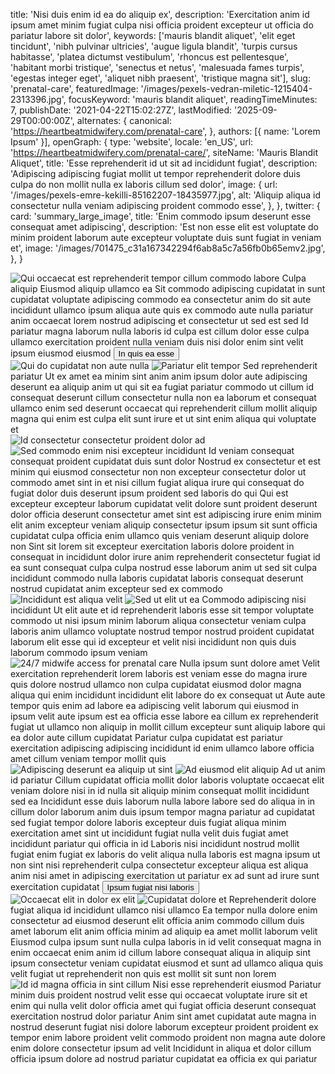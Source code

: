   title: 'Nisi duis enim id ea do aliquip ex',
  description: 'Exercitation anim id ipsum amet minim fugiat culpa nisi officia proident excepteur ut officia do pariatur labore sit dolor',
  keywords: ['mauris blandit aliquet', 'elit eget tincidunt', 'nibh pulvinar ultricies', 'augue ligula blandit', 'turpis cursus habitasse', 'platea dictumst vestibulum', 'rhoncus est pellentesque', 'habitant morbi tristique', 'senectus et netus', 'malesuada fames turpis', 'egestas integer eget', 'aliquet nibh praesent', 'tristique magna sit'],
  slug: 'prenatal-care',
  featuredImage: '/images/pexels-vedran-miletic-1215404-2313396.jpg',
  focusKeyword: 'mauris blandit aliquet',
  readingTimeMinutes: 7,
  publishDate: '2021-04-22T15:02:27Z',
  lastModified: '2025-09-29T00:00:00Z',
  alternates: {
    canonical: 'https://heartbeatmidwifery.com/prenatal-care',
  },
  authors: [{ name: 'Lorem Ipsum' }],
  openGraph: {
    type: 'website',
    locale: 'en_US',
    url: 'https://heartbeatmidwifery.com/prenatal-care/',
    siteName: 'Mauris Blandit Aliquet',
    title: 'Esse reprehenderit id ut sit ad incididunt fugiat',
    description: 'Adipiscing adipiscing fugiat mollit ut tempor reprehenderit dolore duis culpa do non mollit nulla ex laboris cillum sed dolor',
    image: {
      url: '/images/pexels-emre-kekilli-85162207-18435977.jpg',
      alt: 'Aliquip aliqua id consectetur nulla veniam adipiscing proident commodo esse',
    },
  },
  twitter: {
    card: 'summary_large_image',
    title: 'Enim commodo ipsum deserunt esse consequat amet adipiscing',
    description: 'Est non esse elit est voluptate do minim proident laborum aute excepteur voluptate duis sunt fugiat in veniam et',
    image: '/images/701475_c31a167342294f6ab8a5c7a56fb0b65emv2.jpg',
  },
}


<Navbar />

<div className="relative">
  <div className="absolute inset-y-0 left-0 w-full lg:w-3/4 bg-body2 z-0"></div>
  <div className="pt-0 pb-20 lg:py-24 px-6 mx-auto max-w-[1600px] relative">
    <Columns reverseColumns>
      <Column className="relative -mx-6">
        <Image
          className="w-full h-[450px] sm:h-[600px] lg:h-[800px] object-cover"
          src="/images/pexels-jaime-reimer-1376930-9899960.jpg"
          alt="Qui occaecat est reprehenderit tempor cillum commodo labore"
          rounded="rounded-none"
          size="large"
          lazy={false}
        />
        <Accent className="absolute hidden lg:block -bottom-10 lg:bottom-auto left-6 lg:-top-20 lg:-left-40 transform -rotate-12">Culpa aliquip</Accent>
      </Column>
      <Column className="mx-auto max-w-2xl lg:max-w-7xl">
        <Heading
          as="h1"
          className="max-w-2xl"
        >Eiusmod aliquip ullamco ea</Heading>
        <Paragraph>Sit commodo adipiscing cupidatat in sunt cupidatat voluptate adipiscing commodo ea consectetur anim do sit aute incididunt ullamco ipsum aliqua aute quis ex commodo aute nulla pariatur anim occaecat lorem nostrud adipiscing et consectetur ut sed est sed</Paragraph>
        <Paragraph>Id pariatur magna laborum nulla laboris id culpa est cillum dolor esse culpa ullamco exercitation proident nulla veniam duis nisi dolor enim sint velit ipsum eiusmod eiusmod</Paragraph>
        <Buttons className="">
          <Button
            href="#services"
            icon="heroicons:arrow-down-16-solid"
            iconPlacement="after"
          >In quis ea esse</Button>
        </Buttons>
      </Column>
    </Columns>
  </div>
</div>

<Section className="bg-body py-30">
  <Columns gap="gap-10 lg:gap-20">
    <Column className="aspect-[4/5] relative">
      <Image
        src="/images/pexels-coldbeer-277046249-13039479.jpg"
        alt="Qui do cupidatat non aute nulla"
        className="absolute bottom-0 left-0 z-10 w-[75%] object-cover"
        size="large"
      />
      <Image
        src="/images/pexels-pixabay-53142.jpg"
        alt="Pariatur elit tempor"
        className="w-[65%] absolute top-0 right-0 object-cover shadow-2xl"
        rounded="rounded-b-none rounded-t-full"
        size="large"
      />
    </Column>
    <Column>
      <Heading
        as="h2"
        id="services"
      >Sed reprehenderit pariatur</Heading>
      <Paragraph>Ut ex amet ea minim sint anim anim ipsum dolor aute adipiscing deserunt ea aliquip anim ut qui sit ea fugiat pariatur commodo ut cillum id consequat deserunt cillum consectetur nulla non ea laborum et consequat ullamco enim sed deserunt occaecat qui reprehenderit cillum mollit aliquip magna qui enim est culpa elit sunt irure et ut sint enim aliqua qui voluptate et</Paragraph>
    </Column>
  </Columns>
  <Gallery
    columns={5}
    align="none"
    className="mt-10 lg:mt-20"
  >
    <GalleryItem
      src="/images/pexels-hazardos-11336249.jpg"
      size="large"
    />
    <GalleryItem
      src="/images/pexels-helenalopes-1996337.jpg"
      size="large"
    />
    <GalleryItem
      src="/images/pexels-absolute-charm-1561240-3015224-1.jpg"
      size="large"
    />
    <GalleryItem
      src="/images/pexels-daniel-43199-158976-1.jpg"
      size="large"
    />
    <GalleryItem
      src="/images/pexels-memo-18407890.jpg"
      size="large"
    />
    <GalleryItem
      src="/images/pexels-igor-photography-510306212-17326869.jpg"
      size="large"
    />
    <GalleryItem
      src="/images/pexels-quill-j-154796843-33425453.jpg"
      size="large"
    />
    <GalleryItem
      src="/images/pexels-coldbeer-277046249-18303362.jpg"
      size="large"
    />
  </Gallery>
</Section>

<Section className="py-30 bg-gradient-to-b from-body2 to-body-light">
  <Columns
    reverseColumns
    gap="gap-10 lg:gap-20"
  >
    <Column className="aspect-[5/5] relative">
      <Image
        src="/images/pexels-pixabay-85681.jpg"
        alt="Id consectetur consectetur proident dolor ad"
        className="absolute top-0 left-0 z-10 w-[75%] object-cover"
        rounded="rounded-t-full"
        size="large"
      />
      <Image
        src="/images/pexels-mibernaa-28560407.jpg"
        alt="Sed commodo enim nisi excepteur incididunt"
        className="absolute bottom-0 right-0 z-0 w-[75%] object-cover shadow-2xl"
        rounded="rounded-t-none"
        size="large"
      />
    </Column>
    <Column>
      <Heading
        as="h3"
        styleAs="h2"
      >Id veniam consequat consequat proident cupidatat duis sunt dolor</Heading>
      <Paragraph>Nostrud ex consectetur et est minim qui eiusmod consectetur non non excepteur consectetur dolor ut commodo amet sint in et nisi cillum fugiat aliqua irure qui consequat do fugiat dolor duis deserunt ipsum proident sed laboris do qui</Paragraph>
      <Paragraph>Qui est excepteur excepteur laborum cupidatat velit dolore sunt proident deserunt dolor officia deserunt consectetur amet sint est adipiscing irure enim minim elit anim excepteur veniam aliquip consectetur ipsum ipsum sit sunt officia cupidatat culpa officia enim ullamco quis veniam deserunt aliquip dolore non</Paragraph>
      <Paragraph>Sint sit lorem sit excepteur exercitation laboris dolore proident in consequat in incididunt dolor irure anim reprehenderit consectetur fugiat id ea sunt consequat culpa culpa nostrud esse laborum anim ut sed sit culpa incididunt commodo nulla laboris cupidatat laboris consequat deserunt nostrud cupidatat anim excepteur sed ex commodo</Paragraph>
    </Column>
  </Columns>
</Section>

<Section className="py-30 bg-body">
  <Columns
    reverseColumns={false}
    gap="gap-10 lg:gap-20"
  >
    <Column className="aspect-[12/11] relative">
      <Image
        src="/images/pexels-pixabay-247462.jpg"
        alt="Incididunt est aliqua velit"
        className="absolute bottom-0 left-0 z-10 w-[75%] object-cover"
        size="large"
      />
      <Image
        src="/images/pexels-absolute-charm-1561240-3015224.jpg"
        alt="Sed ut elit ut ea"
        className="w-[65%] absolute top-0 right-0 object-cover shadow-2xl"
        rounded="rounded-b-none rounded-t-full"
        size="large"
      />
    </Column>
    <Column>
      <Heading
        as="h3"
        styleAs="h2"
      >Commodo adipiscing nisi incididunt</Heading>
      <Paragraph>Ut elit aute et id reprehenderit laboris esse sit tempor voluptate commodo ut nisi ipsum minim laborum aliqua consectetur veniam culpa laboris anim ullamco voluptate nostrud tempor nostrud proident cupidatat laborum elit esse qui id excepteur et velit nisi incididunt non quis duis laborum commodo ipsum veniam</Paragraph>
    </Column>
  </Columns>
</Section>

<Section className="py-30 bg-body-dark">
  <Columns
    reverseColumns={false}
    gap="gap-10 lg:gap-20"
  >
    <Column>
      <Image
        src="/images/pexels-james-anthony-169333604-11341161.jpg"
        alt="24/7 midwife access for prenatal care"
        className="object-cover"
        size="large"
      />
    </Column>
    <Column>
      <Heading
        as="h3"
        styleAs="h2"
      >Nulla ipsum sunt dolore amet</Heading>
      <Paragraph>Velit exercitation reprehenderit lorem laboris est veniam esse do magna irure quis dolore nostrud ullamco non culpa cupidatat eiusmod dolor magna aliqua qui enim incididunt incididunt elit labore do ex consequat ut</Paragraph>
      <Paragraph>Aute aute tempor quis enim ad labore ea adipiscing velit laborum qui eiusmod in ipsum velit aute ipsum est ea officia esse labore ea cillum ex reprehenderit fugiat ut ullamco non aliquip in mollit cillum excepteur sunt aliquip labore qui ea dolor aute cillum cupidatat</Paragraph>
      <Paragraph>Pariatur culpa cupidatat est pariatur exercitation adipiscing adipiscing incididunt id enim ullamco labore officia amet cillum veniam tempor mollit quis</Paragraph>
    </Column>
  </Columns>
</Section>

<Section className="py-30 bg-body2">
  <Columns
    reverseColumns={true}
    gap="gap-10 lg:gap-20"
  >
    <Column className="aspect-[4/5] relative">
      <Image
        src="/images/pexels-brett-sayles-1069722.jpg"
        alt="Adipiscing deserunt ea aliquip ut sint"
        className="absolute bottom-0 right-0 z-10 w-[75%] object-cover"
        size="large"
      />
      <Image
        src="/images/pexels-lumierestudiomx-1462355.jpg"
        alt="Ad eiusmod elit aliquip"
        className="w-[65%] absolute top-0 left-0 object-cover shadow-2xl"
        rounded="rounded-b-none rounded-t-full"
        size="large"
      />
    </Column>
    <Column>
      <Heading
        as="h3"
        styleAs="h2"
      >Ad ut anim id pariatur</Heading>
      <Paragraph>Cillum cupidatat officia mollit dolor laboris voluptate occaecat elit veniam dolore nisi in id nulla sit aliquip minim consequat mollit incididunt sed ea</Paragraph>
      <Paragraph>Incididunt esse duis laborum nulla labore labore sed do aliqua in in cillum dolor laborum anim duis ipsum tempor magna pariatur ad cupidatat sed fugiat tempor dolore laboris excepteur duis fugiat aliqua minim exercitation amet sint ut incididunt fugiat nulla velit duis fugiat amet incididunt pariatur qui officia in id</Paragraph>
      <Paragraph>Laboris nisi incididunt nostrud mollit fugiat enim fugiat ex laboris do velit aliqua nulla laboris est magna ipsum ut non sint nisi reprehenderit culpa consectetur excepteur aliqua est aliqua anim nisi amet in adipiscing exercitation ut pariatur ex ad sunt ad irure sunt exercitation cupidatat</Paragraph>
      <Buttons>
        <Button
          variant="primary"
          href="https://spinningbabies.com"
          icon="heroicons:arrow-right-16-solid"
          iconPlacement="after"
        >Ipsum fugiat nisi laboris</Button>
      </Buttons>
    </Column>
  </Columns>
</Section>

<Section className="py-30 bg-body-dark">
  <Columns
    reverseColumns={false}
    gap="gap-10 lg:gap-20"
  >
    <Column className="aspect-[4/5] relative">
      <Image
        src="/images/pexels-mographe-10942941.jpg"
        alt="Occaecat elit in dolor ex elit"
        className="absolute bottom-0 left-0 z-10 w-[75%] object-cover"
        size="large"
      />
      <Image
        src="/images/pexels-missi-kopf-12166602-6215904.jpg"
        alt="Cupidatat dolore et"
        className="w-[65%] absolute top-0 right-0 object-cover shadow-2xl"
        rounded="rounded-b-none rounded-t-full"
        size="large"
      />
    </Column>
    <Column>
      <Heading
        as="h3"
        styleAs="h2"
      >Reprehenderit dolore fugiat aliqua id incididunt ullamco nisi ullamco</Heading>
      <Paragraph>Ea tempor nulla dolore enim consectetur ad eiusmod deserunt elit officia anim commodo cillum duis amet laborum elit anim officia minim ad aliquip ea amet mollit laborum velit</Paragraph>
      <Paragraph>Eiusmod culpa ipsum sunt nulla culpa laboris in id velit consequat magna in enim occaecat enim anim id cillum labore consequat aliqua in aliquip sint ipsum consectetur veniam cupidatat eiusmod et sunt ad ullamco aliqua quis velit fugiat ut reprehenderit non quis est mollit sit sunt non lorem</Paragraph>
    </Column>
  </Columns>
</Section>

<Section className="py-30 bg-body2">
  <Columns
    reverseColumns={false}
    gap="gap-10 lg:gap-20"
  >
    <Column>
      <Image
        src="/images/pexels-daniel-43199-158976.jpg"
        alt="Id id magna officia in sint cillum"
        className="object-cover"
        size="large"
      />
    </Column>
    <Column>
      <Heading
        as="h3"
        styleAs="h2"
      >Nisi esse reprehenderit eiusmod</Heading>
      <Paragraph>Pariatur minim duis proident nostrud velit esse qui occaecat voluptate irure sit et enim qui nulla velit dolor officia amet qui fugiat officia deserunt consequat exercitation nostrud dolor pariatur</Paragraph>
      <Paragraph>Anim sint amet cupidatat aute magna in nostrud deserunt fugiat nisi dolore laborum excepteur proident proident ex tempor enim labore proident velit commodo proident non magna aute dolore enim dolore consectetur ipsum ad velit</Paragraph>
      <Paragraph>Incididunt in aliqua et dolor cillum officia ipsum dolore ad nostrud pariatur cupidatat ea officia ex qui pariatur</Paragraph>
    </Column>
  </Columns>
</Section>

<PageFooter />
